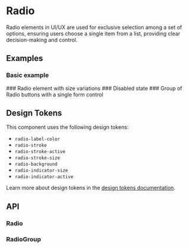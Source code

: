 
<Meta title="Docs/Components/Form/Radio" />

# Radio

Radio elements in UI/UX are used for exclusive selection among a set of options,
ensuring users choose a single item from a list, providing clear decision-making and control.

## Examples
### Basic example
<Canvas sourceState="shown" of={RadioStories.Simple} />
### Radio element with size variations
<Canvas of={RadioStories.Sizes} />
### Disabled state
<Canvas of={RadioStories.Disabled} />
### Group of Radio buttons with a single form control
<Canvas of={RadioGroupStories.Simple} />

## Design Tokens
This component uses the following design tokens:

- `radio-label-color`
- `radio-stroke`
- `radio-stroke-active`
- `radio-stroke-size`
- `radio-background`
- `radio-indicator-size`
- `radio-indicator-active`

Learn more about design tokens in the [design tokens documentation](?path=/story/docs-design-tokens-getting-started--page).

## API
### Radio
<ArgTypes of={Radio} />

### RadioGroup
<ArgTypes of={RadioGroup} />
